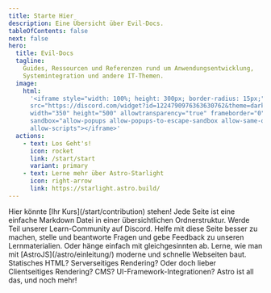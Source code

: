 ```yaml
---
title: Starte Hier
description: Eine Übersicht über Evil-Docs.
tableOfContents: false
next: false
hero:
  title: Evil-Docs
  tagline:
    Guides, Ressourcen und Referenzen rund um Anwendungsentwicklung,
    Systemintegration und andere IT-Themen.
  image:
    html:
      '<iframe style="width: 100%; height: 300px; border-radius: 15px;"
      src="https://discord.com/widget?id=1224790976363630762&theme=dark"
      width="350" height="500" allowtransparency="true" frameborder="0"
      sandbox="allow-popups allow-popups-to-escape-sandbox allow-same-origin
      allow-scripts"></iframe>'
  actions:
    - text: Los Geht's!
      icon: rocket
      link: /start/start
      variant: primary
    - text: Lerne mehr über Astro-Starlight
      icon: right-arrow
      link: https://starlight.astro.build/
---
```



<CardGrid>
  <Card title="Mithelfen" icon="star">
    Hier könnte [Ihr Kurs](/start/contribution) stehen! Jede Seite ist eine
    einfache Markdown Datei in einer übersichtlichen Ordnerstruktur.
  </Card>
  <Card title="Trete der Community bei!" icon="discord">
    Werde Teil unserer Learn-Community auf Discord. Helfe mit diese Seite besser
    zu machen, stelle und beantworte Fragen und gebe Feedback zu unseren
    Lernmaterialien. Oder hänge einfach mit gleichgesinnten ab.
    <LinkCard
      title="Evil-Learn Discord Server"
      href="https://discord.gg/NzHk4m7d5w"
      target="_blank"
    />
  </Card>
  <Card title="Moderne Webapps mit AstroJS?" icon="rocket">
    Lerne, wie man mit [AstroJS](/astro/einleitung/) moderne und schnelle
    Webseiten baut. Statisches HTML? Serverseitiges Rendering? Oder doch lieber
    Clientseitiges Rendering? CMS? UI-Framework-Integrationen? Astro ist all
    das, und noch mehr!
  </Card>
</CardGrid>
